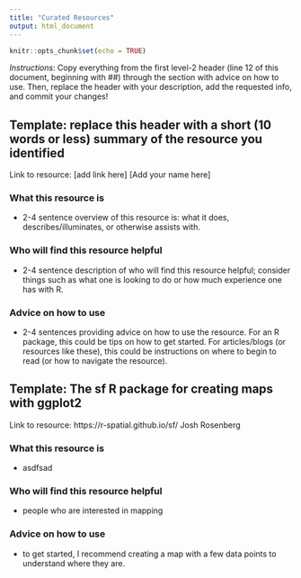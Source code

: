 ```yaml
---
title: "Curated Resources"
output: html_document
---
```


```r
knitr::opts_chunk$set(echo = TRUE)
```

*Instructions*: Copy everything from the first level-2 header (line 12 of this document, beginning with ##) through the 
section with advice on how to use. Then, replace the header with your description, add the requested info, and commit your changes!

## Template: replace this header with a short (10 words or less) summary of the resource you identified

Link to resource: [add link here]
[Add your name here]

### What this resource is

- 2-4 sentence overview of this resource is: what it does, describes/illuminates, or otherwise assists with.

### Who will find this resource helpful

- 2-4 sentence description of who will find this resource helpful; consider things such as what one is looking to do or how much experience one has with R.

### Advice on how to use

- 2-4 sentences providing advice on how to use the resource. For an R package, this could be tips on how to get started. For articles/blogs (or resources like these), this could be instructions on where to begin to read (or how to navigate the resource).

## Template: The sf R package for creating maps with ggplot2

Link to resource: https://r-spatial.github.io/sf/
Josh Rosenberg

### What this resource is

- asdfsad

### Who will find this resource helpful

- people who are interested in mapping

### Advice on how to use

- to get started, I recommend creating a map with a few data points to understand where they are.
